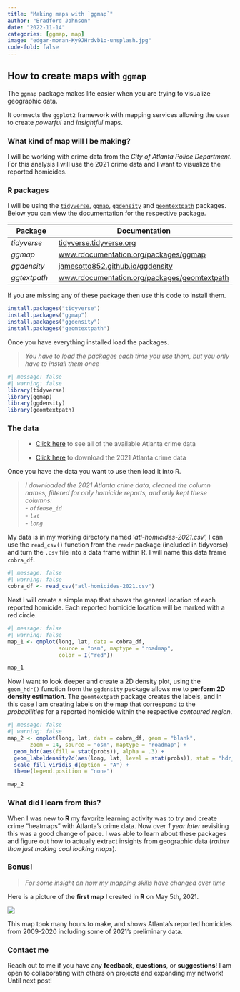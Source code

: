 ```yaml
---
title: "Making maps with `ggmap`"
author: "Bradford Johnson"
date: "2022-11-14"
categories: [ggmap, map]
image: "edgar-moran-Ky9JHrdvb1o-unsplash.jpg"
code-fold: false
---
```


::: column-page
## How to create maps with `ggmap`

The `ggmap` package makes life easier when you are trying to visualize geographic data.

It connects the `ggplot2` framework with mapping services allowing the user to create *powerful* and *insightful* maps.

<p>

</p>

### What kind of map will I be making?

I will be working with crime data from the *City of Atlanta Police Department*. For this analysis I will use the 2021 crime data and I want to visualize the reported homicides.

### R packages

I will be using the [`tidyverse`](https://tidyverse.tidyverse.org/), [`ggmap`](https://www.rdocumentation.org/packages/ggmap/), [`ggdensity`](https://jamesotto852.github.io/ggdensity/) and [`geomtextpath`](https://www.rdocumentation.org/packages/geomtextpath/) packages. Below you can view the documentation for the respective package.

| **Package**  | **Documentation**                                                                                     |
|------------------------|------------------------------------------------|
| *tidyverse*  | [tidyverse.tidyverse.org](https://tidyverse.tidyverse.org/)                                           |
| *ggmap*      | [www.rdocumentation.org/packages/ggmap](https://www.rdocumentation.org/packages/ggmap/)               |
| *ggdensity*  | [jamesotto852.github.io/ggdensity](https://jamesotto852.github.io/ggdensity/)                         |
| *ggtextpath* | [www.rdocumentation.org/packages/geomtextpath](https://www.rdocumentation.org/packages/geomtextpath/) |

<p></p>

If you are missing any of these package then use this code to install them.

``` r
install.packages("tidyverse")
install.packages("ggmap")
install.packages("ggdensity")
install.packages("geomtextpath")
```

Once you have everything installed load the packages.

> *You have to load the packages each time you use them, but you only have to install them once*

```r
#| message: false
#| warning: false
library(tidyverse)
library(ggmap)
library(ggdensity)
library(geomtextpath)
```

<p></p>

### The data

> -   [Click here](https://www.atlantapd.org/i-want-to/crime-data-downloads) to see all of the available Atlanta crime data
>
> -   [Click here](https://www.atlantapd.org/home/showpublisheddocument/4576/637770569750770000) to download the 2021 Atlanta crime data

Once you have the data you want to use then load it into R.

> *I downloaded the 2021 Atlanta crime data, cleaned the column names, filtered for only homicide reports, and only kept these columns:*\
> - *`offense_id`*\
> - *`lat`*\
> - *`long`*

<p></p>

My data is in my working directory named '*atl-homicides-2021.csv*', I can use the `read_csv()` function from the `readr` package (included in tidyverse) and turn the `.csv` file into a data frame within R. I will name this data frame `cobra_df`.

```r
#| message: false
#| warning: false
cobra_df <- read_csv("atl-homicides-2021.csv")
```

<p></p>

Next I will create a simple map that shows the general location of each reported homicide. Each reported homicide location will be marked with a red circle.

```r
#| message: false
#| warning: false
map_1 <- qmplot(long, lat, data = cobra_df,
                source = "osm", maptype = "roadmap",
                color = I("red"))

map_1
```

<p></p>

Now I want to look deeper and create a 2D density plot, using the `geom_hdr()` function from the `ggdensity` package allows me to **perform 2D density estimation**. The `geomtextpath` package creates the labels, and in this case I am creating labels on the map that correspond to the *probabilities* for a reported homicide within the respective *contoured region*.

```r
#| message: false
#| warning: false
map_2 <- qmplot(long, lat, data = cobra_df, geom = "blank", 
       zoom = 14, source = "osm", maptype = "roadmap") +
  geom_hdr(aes(fill = stat(probs)), alpha = .3) +
  geom_labeldensity2d(aes(long, lat, level = stat(probs)), stat = "hdr_lines") +
  scale_fill_viridis_d(option = "A") +
  theme(legend.position = "none")

map_2
```

<p></p>

### What did I learn from this?

When I was new to **R** my favorite learning activity was to try and create crime "heatmaps" with Atlanta's crime data. Now over *1 year later* revisiting this was a good change of pace. I was able to learn about these packages and figure out how to actually extract insights from geographic data (*rather than just making cool looking maps*).

<p></p>

### **Bonus!**

> *For some insight on how my mapping skills have changed over time*

Here is a picture of the **first map** I created in **R** on May 5th, 2021.

![](first-r-map.png)

This map took many hours to make, and shows Atlanta's reported homicides from 2009-2020 including some of 2021's preliminary data.

<p></p>

### Contact me

Reach out to me if you have any **feedback**, **questions**, or **suggestions**! I am open to collaborating with others on projects and expanding my network! Until next post!
:::
